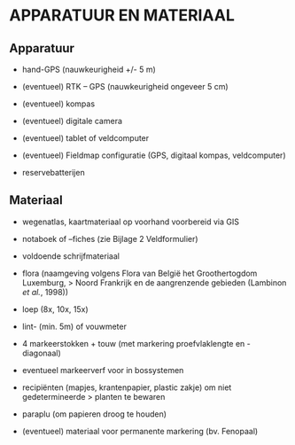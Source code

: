 # APPARATUUR EN MATERIAAL

## Apparatuur

-   hand-GPS (nauwkeurigheid +/- 5 m)

-   (eventueel) RTK -- GPS (nauwkeurigheid ongeveer 5 cm)

-   (eventueel) kompas

-   (eventueel) digitale camera

-   (eventueel) tablet of veldcomputer

-   (eventueel) Fieldmap configuratie (GPS, digitaal kompas, veldcomputer)

-   reservebatterijen

## Materiaal

-   wegenatlas, kaartmateriaal op voorhand voorbereid via GIS

-   notaboek of --fiches (zie Bijlage 2 Veldformulier)

-   voldoende schrijfmateriaal

-   flora (naamgeving volgens Flora van België het Groothertogdom Luxemburg,
    > Noord Frankrijk en de aangrenzende gebieden (Lambinon *et al.*, 1998))

-   loep (8x, 10x, 15x)

-   lint- (min. 5m) of vouwmeter

-   4 markeerstokken + touw (met markering proefvlaklengte en -diagonaal)

-   eventueel markeerverf voor in bossystemen

-   recipiënten (mapjes, krantenpapier, plastic zakje) om niet gedetermineerde
    > planten te bewaren

-   paraplu (om papieren droog te houden)

-   (eventueel) materiaal voor permanente markering (bv. Fenopaal)

